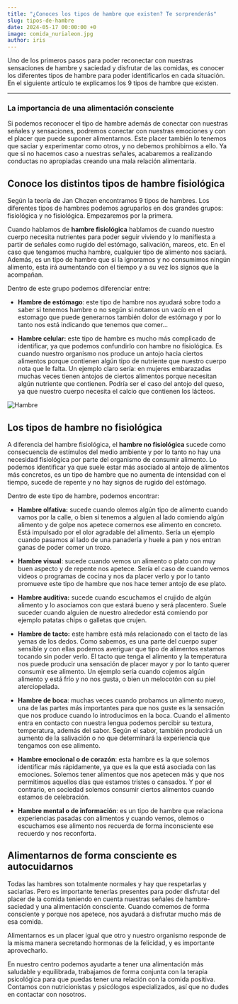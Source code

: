 ```yaml
---
title: "¿Conoces los tipos de hambre que existen? Te sorprenderás"
slug: tipos-de-hambre
date: 2024-05-17 00:00:00 +0
image: comida_nurialeon.jpg
author: iris
---
```


Uno de los primeros pasos para poder reconectar con nuestras sensaciones de hambre y saciedad y disfrutar de las comidas, es conocer los diferentes tipos de hambre para poder identificarlos en cada situación. En el siguiente artículo te explicamos los 9 tipos de hambre que existen.

---

### La importancia de una alimentación consciente

Si podemos reconocer el tipo de hambre además de conectar con nuestras señales y sensaciones, podremos conectar con nuestras emociones y con el placer que puede suponer alimentarnos. Este placer también lo tenemos que saciar y experimentar como otros, y no debemos prohibirnos a ello. Ya que si no hacemos caso a nuestras señales, acabaremos a realizando conductas no apropiadas creando una mala relación alimentaria.

## Conoce los distintos tipos de hambre fisiológica

Según la teoría de Jan Chozen encontramos 9 tipos de hambres. Los diferentes tipos de hambres podemos agruparlos en dos grandes grupos: fisiológica y no fisiológica. Empezaremos por la primera.

Cuando hablamos de **hambre fisiológica** hablamos de cuando nuestro cuerpo necesita nutrientes para poder seguir viviendo y lo manifiesta a partir de señales como rugido del estómago, salivación, mareos, etc. En el caso que tengamos mucha hambre, cualquier tipo de alimento nos saciará. Además, es un tipo de hambre que si la ignoramos y no consumimos ningún alimento, esta irá aumentando con el tiempo y a su vez los signos que la acompañan.

Dentro de este grupo podemos diferenciar entre:

- **Hambre de estómago**: este tipo de hambre nos ayudará sobre todo a saber si tenemos hambre o no según si notamos un vacío en el estomago que puede generarnos también dolor de estómago y por lo tanto nos está indicando que tenemos que comer...

- **Hambre celular:** este tipo de hambre es mucho más complicado de identificar, ya que podemos confundirlo con hambre no fisiológica. Es cuando nuestro organismo nos produce un antojo hacia ciertos alimentos porque contienen algún tipo de nutriente que nuestro cuerpo nota que le falta. Un ejemplo claro sería: en mujeres embarazadas muchas veces tienen antojos de ciertos alimentos porque necesitan algún nutriente que contienen. Podría ser el caso del antojo del queso, ya que nuestro cuerpo necesita el calcio que contienen los lácteos.

![Hambre](comida_imagen.jpg)

## Los tipos de hambre no fisiológica

A diferencia del hambre fisiológica, el **hambre no fisiológica** sucede como consecuencia de estímulos del medio ambiente y por lo tanto no hay una necesidad fisiológica por parte del organismo de consumir alimento. Lo podemos identificar ya que suele estar más asociado al antojo de alimentos más concretos, es un tipo de hambre que no aumenta de intensidad con el tiempo, sucede de repente y no hay signos de rugido del estómago.

Dentro de este tipo de hambre, podemos encontrar:

- **Hambre olfativa:** sucede cuando olemos algún tipo de alimento cuando vamos por la calle, o bien si tenemos a alguien al lado comiendo algún alimento y de golpe nos apetece comernos ese alimento en concreto. Está impulsado por el olor agradable del alimento. Sería un ejemplo cuando pasamos al lado de una panadería y huele a pan y nos entran ganas de poder comer un trozo.

- **Hambre visual**: sucede cuando vemos un alimento o plato con muy buen aspecto y de repente nos apetece. Sería el caso de cuando vemos videos o programas de cocina y nos da placer verlo y por lo tanto promueve este tipo de hambre que nos hace temer antojo de ese plato.

- **Hambre auditiva:** sucede cuando escuchamos el crujido de algún alimento y lo asociamos con que estará bueno y será placentero. Suele suceder cuando alguien de nuestro alrededor está comiendo por ejemplo patatas chips o galletas que crujen.

- **Hambre de tacto:** este hambre está más relacionado con el tacto de las yemas de los dedos. Como sabemos, es una parte del cuerpo super sensible y con ellas podemos averiguar que tipo de alimentos estamos tocando sin poder verlo. El tacto que tenga el alimento y la temperatura nos puede producir una sensación de placer mayor y por lo tanto querer consumir ese alimento. Un ejemplo sería cuando cojemos algún alimento y está frío y no nos gusta, o bien un melocotón con su piel aterciopelada.

- **Hambre de boca**: muchas veces cuando probamos un alimento nuevo, una de las partes más importantes para que nos guste es la sensación que nos produce cuando lo introducimos en la boca. Cuando el alimento entra en contacto con nuestra lengua podemos percibir su textura, temperatura, además del sabor. Según el sabor, también producirá un aumento de la salivación o no que determinará la experiencia que tengamos con ese alimento.

- **Hambre emocional o de corazón**: esta hambre es la que solemos identificar más rápidamente, ya que es la que está asociada con las emociones. Solemos tener alimentos que nos apetecen más y que nos permitimos aquellos días que estamos tristes o cansados. Y por el contrario, en sociedad solemos consumir ciertos alimentos cuando estamos de celebración.

- **Hambre mental o de información**: es un tipo de hambre que relaciona experiencias pasadas con alimentos y cuando vemos, olemos o escuchamos ese alimento nos recuerda de forma inconsciente ese recuerdo y nos reconforta.

## Alimentarnos de forma consciente es autocuidarnos

Todas las hambres son totalmente normales y hay que respetarlas y saciarlas. Pero es importante tenerlas presentes para poder disfrutar del placer de la comida teniendo en cuenta nuestras señales de hambre-saciedad y una alimentación consciente. Cuando comemos de forma consciente y porque nos apetece, nos ayudará a disfrutar mucho más de esa comida.

Alimentarnos es un placer igual que otro y nuestro organismo responde de la misma manera secretando hormonas de la felicidad, y es importante aprovecharlo.

En nuestro centro podemos ayudarte a tener una alimentación más saludable y equilibrada, trabajamos de forma conjunta con la terapia psicológica para que puedas tener una relación con la comida positiva. Contamos con nutricionistas y psicólogos especializados, así que no dudes en contactar con nosotros.
